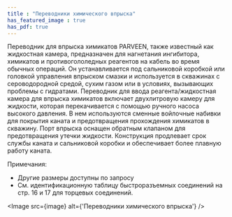 ```yaml
---
title : "Переводники химического впрыска"
has_featured_image : true
has_pdf: true
---
```


Переводник для впрыска химикатов PARVEEN, также известный как жидкостная камера, предназначен для нагнетания ингибитора, химикатов и противогололедных реагентов на кабель во время обычных операций. Он устанавливается под сальниковой коробкой или головкой управления впрыском смазки и используется в скважинах с сероводородной средой, сухим газом или в условиях, вызывающих проблемы с гидратами. Переводник для ввода реагента/жидкостная камера для впрыска химикатов включает двухлитровую камеру для жидкости, которая перекачивается с помощью ручного насоса высокого давления. В нем используются сменные войлочные набивки для покрытия каната и предотвращения прохождения химикатов в скважину. Порт впрыска оснащен обратным клапаном для предотвращения утечки жидкости. Конструкция продлевает срок службы каната и сальниковой коробки и обеспечивает более плавную работу каната.

Примечания:
* Другие размеры доступны по запросу
* См. идентификационную таблицу быстроразъемных соединений на стр. 16 и 17 для торцевых соединений.

<Image src={image} alt={'Переводники химического впрыска'} />